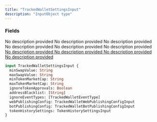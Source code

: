 ```yaml
---
title: "TrackedWalletSettingsInput"
description: "InputObject type"
---
```


### Fields

<ResponseField name="minSwapValue" type="String">
  No description provided
</ResponseField>

<ResponseField name="maxSwapValue" type="String">
  No description provided
</ResponseField>

<ResponseField name="minTokenMarketCap" type="String">
  No description provided
</ResponseField>

<ResponseField name="maxTokenMarketCap" type="String">
  No description provided
</ResponseField>

<ResponseField name="ignoreTokenApprovals" type="Boolean">
  No description provided
</ResponseField>

<ResponseField name="addressBlacklist" type="[String]">
  No description provided
</ResponseField>

<a href="/api-reference/types/trackedwalleteventtype">
  <ResponseField name="ignoreEventTypes" type="[TrackedWalletEventType]">
    No description provided
  </ResponseField>
</a>

<a href="/api-reference/types/trackedwalletwebpublishingconfiginput">
  <ResponseField name="webPublishingConfig" type="TrackedWalletWebPublishingConfigInput">
    No description provided
  </ResponseField>
</a>

<a href="/api-reference/types/trackedwalletbotpublishingconfiginput">
  <ResponseField name="botPublishingConfig" type="TrackedWalletBotPublishingConfigInput">
    No description provided
  </ResponseField>
</a>

<a href="/api-reference/types/tokenhistorysettingsinput">
  <ResponseField name="tokenHistorySettings" type="TokenHistorySettingsInput">
    No description provided
  </ResponseField>
</a>


```graphql TrackedWalletSettingsInput
input TrackedWalletSettingsInput {
  minSwapValue: String
  maxSwapValue: String
  minTokenMarketCap: String
  maxTokenMarketCap: String
  ignoreTokenApprovals: Boolean
  addressBlacklist: [String]
  ignoreEventTypes: [TrackedWalletEventType]
  webPublishingConfig: TrackedWalletWebPublishingConfigInput
  botPublishingConfig: TrackedWalletBotPublishingConfigInput
  tokenHistorySettings: TokenHistorySettingsInput
}
```

